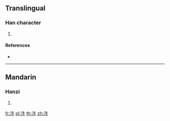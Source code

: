 ==Translingual==

===Han character===
{{Han char|rn=85|rad=水|as=04|sn=7|four=|canj=EHQ,XEHQ}}

# {{defn|Han|sort=水04}}

====References====
* {{Han ref|kx=0609.050|dkj=17176|dj=1002.020|hdz=31566.020|uh=6C7C|ud=27772}}

----

==Mandarin==

===Hanzi===
{{cmn-hanzi|pin=[[niú]] ([[niu2]]), [[yóu]] ([[you2]])|wg=<sup>2</sup>}}

# {{defn|lang=cmn|sort=水04}}

[[fr:汼]]
[[pl:汼]]
[[th:汼]]
[[zh:汼]]